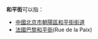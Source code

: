 '''和平街'''可以指：
*[[中國|中國]][[北京市|北京市]][[朝陽區|朝陽區]][[和平街街道|和平街街道]]
*[[法國|法國]][[巴黎|巴黎]][[和平街_(巴黎)|和平街]](Rue de la Paix)

{{disambig|Cat=三字地名消歧义}}
